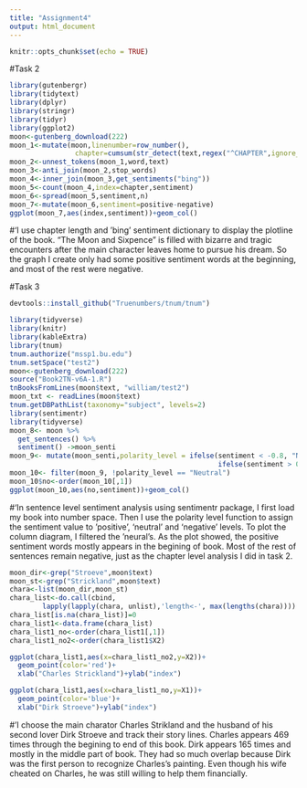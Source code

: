```yaml
---
title: "Assignment4"
output: html_document
---
```


```r
knitr::opts_chunk$set(echo = TRUE)
```

#Task 2
```r
library(gutenbergr)
library(tidytext)
library(dplyr)
library(stringr)
library(tidyr)
library(ggplot2)
moon<-gutenberg_download(222)
moon_1<-mutate(moon,linenumber=row_number(),
                chapter=cumsum(str_detect(text,regex("^CHAPTER",ignore_case = TRUE))))
moon_2<-unnest_tokens(moon_1,word,text)
moon_3<-anti_join(moon_2,stop_words)
moon_4<-inner_join(moon_3,get_sentiments("bing"))
moon_5<-count(moon_4,index=chapter,sentiment)
moon_6<-spread(moon_5,sentiment,n)
moon_7<-mutate(moon_6,sentiment=positive-negative)
ggplot(moon_7,aes(index,sentiment))+geom_col()
```
#'I use chapter length and 'bing' sentiment dictionary to display the plotline of the book. "The Moon and Sixpence" is filled with bizarre and tragic encounters after the main character leaves home to pursue his dream. So the graph I create only had some positive sentiment words at the beginning, and most of the rest were negative.


#Task 3
```r
devtools::install_github("Truenumbers/tnum/tnum")

library(tidyverse)
library(knitr)
library(kableExtra)
library(tnum)
tnum.authorize("mssp1.bu.edu")
tnum.setSpace("test2")
moon<-gutenberg_download(222)
source("Book2TN-v6A-1.R")
tnBooksFromLines(moon$text, "william/test2")
moon_txt <- readLines(moon$text)
tnum.getDBPathList(taxonomy="subject", levels=2)
library(sentimentr)
library(tidyverse)
moon_8<- moon %>% 
  get_sentences() %>% 
  sentiment() ->moon_senti
moon_9<- mutate(moon_senti,polarity_level = ifelse(sentiment < -0.8, "Negative",
                                                   ifelse(sentiment > 0.8, "Positive","Neutral")))
moon_10<- filter(moon_9, !polarity_level == "Neutral")
moon_10$no<-order(moon_10[,1])
ggplot(moon_10,aes(no,sentiment))+geom_col()
```
#'In sentence level sentiment analysis using sentimentr package, I first load my book into number space. Then I use the polarity level function to assign the sentiment value to 'positive', 'neutral' and 'negative' levels. To plot the column diagram, I filtered the 'neural's. As the plot showed, the positive sentiment words mostly appears in the begining of book. Most of the rest of sentences remain negative, just as the chapter level analysis I did in task 2.

```r
moon_dir<-grep("Stroeve",moon$text)
moon_st<-grep("Strickland",moon$text)
chara<-list(moon_dir,moon_st)
chara_list<-do.call(cbind,
        lapply(lapply(chara, unlist),'length<-', max(lengths(chara))))
chara_list[is.na(chara_list)]=0
chara_list1<-data.frame(chara_list)
chara_list1_no<-order(chara_list1[,1])
chara_list1_no2<-order(chara_list1$X2)

ggplot(chara_list1,aes(x=chara_list1_no2,y=X2))+
  geom_point(color='red')+
  xlab("Charles Strickland")+ylab("index")

ggplot(chara_list1,aes(x=chara_list1_no,y=X1))+
  geom_point(color='blue')+
  xlab("Dirk Stroeve")+ylab("index")
```

#'I choose the main charator Charles Strikland and the husband of his second lover Dirk Stroeve and track their story lines. Charles appears 469 times through the begining to end of this book. Dirk appears 165 times and mostly in the middle part of book. They had so much overlap because Dirk was the first person to recognize Charles's painting. Even though his wife cheated on Charles,  he was still willing to help them financially.
